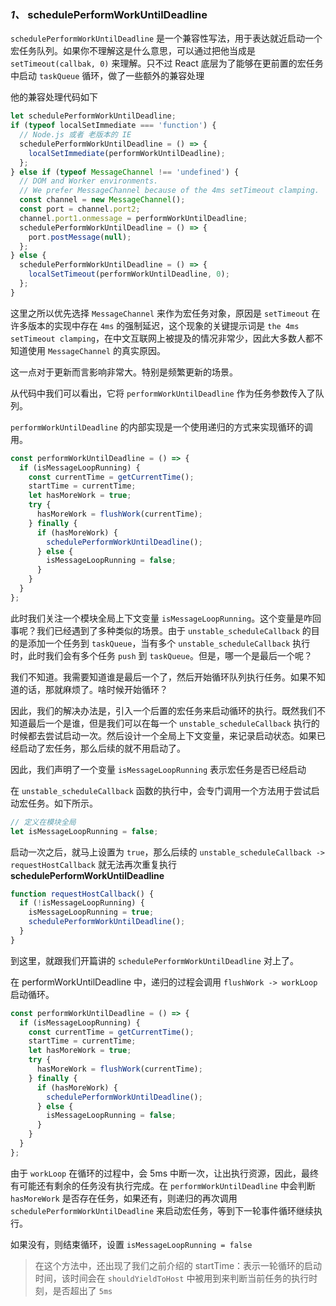 
### *1、* schedulePerformWorkUntilDeadline

`schedulePerformWorkUntilDeadline` 是一个兼容性写法，用于表达就近启动一个宏任务队列。如果你不理解这是什么意思，可以通过把他当成是 `setTimeout(callbak, 0)` 来理解。只不过 React 底层为了能够在更前置的宏任务中启动 `taskQueue` 循环，做了一些额外的兼容处理

他的兼容处理代码如下

```ts 
let schedulePerformWorkUntilDeadline;
if (typeof localSetImmediate === 'function') {
  // Node.js 或者 老版本的 IE
  schedulePerformWorkUntilDeadline = () => {
    localSetImmediate(performWorkUntilDeadline);
  };
} else if (typeof MessageChannel !== 'undefined') {
  // DOM and Worker environments.
  // We prefer MessageChannel because of the 4ms setTimeout clamping.
  const channel = new MessageChannel();
  const port = channel.port2;
  channel.port1.onmessage = performWorkUntilDeadline;
  schedulePerformWorkUntilDeadline = () => {
    port.postMessage(null);
  };
} else {
  schedulePerformWorkUntilDeadline = () => {
    localSetTimeout(performWorkUntilDeadline, 0);
  };
}
```

这里之所以优先选择 `MessageChannel` 来作为宏任务对象，原因是 `setTimeout` 在许多版本的实现中存在 `4ms` 的强制延迟，这个现象的关键提示词是 `the 4ms setTimeout clamping`，在中文互联网上被提及的情况非常少，因此大多数人都不知道使用 `MessageChannel` 的真实原因。

这一点对于更新而言影响非常大。特别是频繁更新的场景。

从代码中我们可以看出，它将 `performWorkUntilDeadline` 作为任务参数传入了队列。

`performWorkUntilDeadline` 的内部实现是一个使用递归的方式来实现循环的调用。

```ts
const performWorkUntilDeadline = () => {
  if (isMessageLoopRunning) {
    const currentTime = getCurrentTime();
    startTime = currentTime;
    let hasMoreWork = true;
    try {
      hasMoreWork = flushWork(currentTime);
    } finally {
      if (hasMoreWork) {
        schedulePerformWorkUntilDeadline();
      } else {
        isMessageLoopRunning = false;
      }
    }
  }
};
```

此时我们关注一个模块全局上下文变量 `isMessageLoopRunning`。这个变量是咋回事呢？我们已经遇到了多种类似的场景。由于 `unstable_scheduleCallback` 的目的是添加一个任务到 `taskQueue`，当有多个 `unstable_scheduleCallback` 执行时，此时我们会有多个任务 `push` 到 `taskQueue`。但是，哪一个是最后一个呢？

我们不知道。我需要知道谁是最后一个了，然后开始循环队列执行任务。如果不知道的话，那就麻烦了。啥时候开始循环？

因此，我们的解决办法是，引入一个后置的宏任务来启动循环的执行。既然我们不知道最后一个是谁，但是我们可以在每一个 `unstable_scheduleCallback` 执行的时候都去尝试启动一次。然后设计一个全局上下文变量，来记录启动状态。如果已经启动了宏任务，那么后续的就不用启动了。


因此，我们声明了一个变量 `isMessageLoopRunning` 表示宏任务是否已经启动

在 `unstable_scheduleCallback` 函数的执行中，会专门调用一个方法用于尝试启动宏任务。如下所示。

```ts
// 定义在模块全局
let isMessageLoopRunning = false;
```

启动一次之后，就马上设置为 `true`，那么后续的 `unstable_scheduleCallback -> requestHostCallback` 就无法再次重复执行 **schedulePerformWorkUntilDeadline**

```ts
function requestHostCallback() {
  if (!isMessageLoopRunning) {
    isMessageLoopRunning = true;
    schedulePerformWorkUntilDeadline();
  }
}
```

到这里，就跟我们开篇讲的 `schedulePerformWorkUntilDeadline` 对上了。


在 performWorkUntilDeadline 中，递归的过程会调用 `flushWork -> workLoop` 启动循环。

```ts
const performWorkUntilDeadline = () => {
  if (isMessageLoopRunning) {
    const currentTime = getCurrentTime();
    startTime = currentTime;
    let hasMoreWork = true;
    try {
      hasMoreWork = flushWork(currentTime);
    } finally {
      if (hasMoreWork) {
        schedulePerformWorkUntilDeadline();
      } else {
        isMessageLoopRunning = false;
      }
    }
  }
};
```

由于 `workLoop` 在循环的过程中，会 5ms 中断一次，让出执行资源，因此，最终有可能还有剩余的任务没有执行完成。在 `performWorkUntilDeadline` 中会判断 `hasMoreWork` 是否存在任务，如果还有，则递归的再次调用 `schedulePerformWorkUntilDeadline` 来启动宏任务，等到下一轮事件循环继续执行。

如果没有，则结束循环，设置 `isMessageLoopRunning = false`

> 在这个方法中，还出现了我们之前介绍的 startTime：表示一轮循环的启动时间，该时间会在 `shouldYieldToHost` 中被用到来判断当前任务的执行时刻，是否超出了 `5ms`